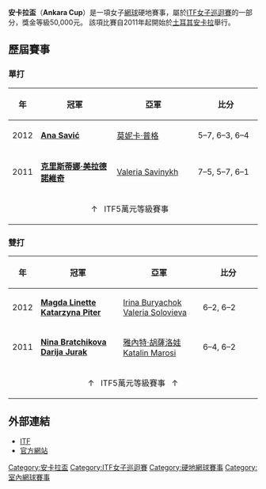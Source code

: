 {{Infobox ITF Women's Circuit Tournament
| Name        = 安卡拉盃
| Current     = 2013年安卡拉盃
| Logo        = 
| Logo_size   =
| Event_name  = 
| Location    = {{flag|TUR}}[[安卡拉|安卡拉]]
| Venue       = 安卡拉網球俱樂部
| Category    = [[ITF女子巡迴賽事|ITF女子巡迴賽事]]
| Surface     = 硬地 / 室內
| Draw        = 32S/32Q/16D
| Prize_Money = $50,000
| Web_site    = [http://www.atk.org.tr/ 官方網站]
| Notes       = 
}}
'''安卡拉盃'''（'''Ankara Cup'''）是一項女子[[網球|網球]]硬地賽事，屬於[[ITF女子巡迴賽|ITF女子巡迴賽]]的一部分，獎金等級50,000元。 該項比賽自2011年起開始於[[土耳其|土耳其]][[安卡拉|安卡拉]]舉行。

== 歷屆賽事 ==
=== 單打 ===
{|class="wikitable" style="font-size:90%"
|-
!年
!width="200"|冠軍
!width="200"|亞軍
!width="175"|比分
|-
| 2012 || {{flagicon|CRO}} '''[[Ana_Savić|Ana Savić]]''' || {{flagicon|PUR}} [[莫妮卡·普格|莫妮卡·普格]] || 5–7, 6–3, 6–4
|-
| 2011 || {{flagicon|FRA}} '''[[克里斯蒂娜·美拉德諾維奇|克里斯蒂娜·美拉德諾維奇]]''' || {{flagicon|RUS}} [[Valeria_Savinykh|Valeria Savinykh]] || 7–5, 5–7, 6–1
|-bgcolor="addfad"
| colspan="5" align="center" | ↑   ITF5萬元等級賽事   
|}

=== 雙打 ===
{|class="wikitable" style="font-size:90%"
|-
!年
!width="200"|冠軍
!width="200"|亞軍
!width="175"|比分
|-
| 2012 || {{flagicon|POL}} '''[[Magda_Linette|Magda Linette]]''' <br/> {{flagicon|POL}} '''[[Katarzyna_Piter|Katarzyna Piter]]''' || {{flagicon|UKR}} [[Irina_Buryachok|Irina Buryachok]] <br/> {{flagicon|RUS}} [[Valeria_Solovieva|Valeria Solovieva]] || 6–2, 6–2
|-
| 2011 || {{flagicon|RUS}} '''[[Nina_Bratchikova|Nina Bratchikova]]''' <br/> {{flagicon|CRO}} '''[[Darija_Jurak|Darija Jurak]]''' || {{flagicon|SVK}} [[雅內特·胡薩洛娃|雅內特·胡薩洛娃]] <br/> {{flagicon|HUN}} [[Katalin_Marosi|Katalin Marosi]] || 6–4, 6–2
|-bgcolor="addfad"
| colspan="5" align="center" | ↑   ITF5萬元等級賽事   ↑
|}

== 外部連結 ==
* [http://www.itftennis.com/procircuit/tournaments/women's-calendar.aspx ITF]{{Wayback|url=http://www.itftennis.com/procircuit/tournaments/women's-calendar.aspx |date=20120509063111 }}
* [http://www.atk.org.tr/ 官方網站] {{Wayback|url=http://www.atk.org.tr/ |date=20080723200100 }}

{{安卡拉盃}}

{{DEFAULTSORT:Ankara Cup}}
[[Category:安卡拉盃|Category:安卡拉盃]]
[[Category:ITF女子巡迴賽|Category:ITF女子巡迴賽]]
[[Category:硬地網球賽事|Category:硬地網球賽事]]
[[Category:室內網球賽事|Category:室內網球賽事]]